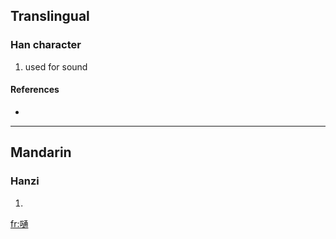 ==Translingual==

===Han character===
{{Han char|rn=30|rad=口|as=10|sn=13|four=|canj=口卜弓月 (RYNB)}}

# used for sound

====References====
* {{Han ref|kx=0206.201|hdz=10672.020|uh=55F5|ud=22005}}

----

==Mandarin==

===Hanzi===
{{cmn-hanzi|pin=[[piào]] ([[piao4]]), [[tōng]] ([[tong1]])|wg=p'iao<sup>4</sup>, t'ung<sup>1</sup>}}

# {{defn|Mandarin}}

[[fr:嗵]]